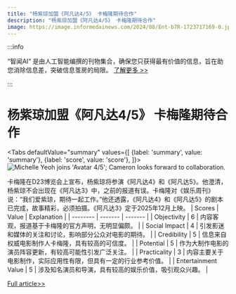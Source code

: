 ```yaml
---
title: "杨紫琼加盟《阿凡达4/5》 卡梅隆期待合作"
description: "杨紫琼加盟《阿凡达4/5》 卡梅隆期待合作"
image: https://image.informedainews.com/2024/08/Ent-b7R-1723717169-0.jpg
---
```



:::info

“智闻AI“ 是由人工智能编撰的刊物集合，确保您只获得最有价值的信息，旨在助您消除信息差，突破信息茧房的局限。  [了解更多 >>](/)

:::

# 杨紫琼加盟《阿凡达4/5》 卡梅隆期待合作


<Tabs
	defaultValue="summary"
	values={[
	{label: 'summary', value: 'summary'},
	{label: 'score', value: 'score'},
]}>
<TabItem value="summary">
<img
  src="https://image.informedainews.com/2024/08/Ent-b7R-1723717169-0.jpg"
  alt="Michelle Yeoh joins 'Avatar 4/5'; Cameron looks forward to collaboration."
/>



卡梅隆在D23博览会上宣布，杨紫琼将参演《阿凡达4》和《阿凡达5》。他澄清，杨紫琼不会出现在《阿凡达3》中，之前的报道有误。卡梅隆对《娱乐周刊》说：“我们爱紫琼，期待一起工作。”他还透露，《阿凡达4》和《阿凡达5》的剧本已完成，故事精彩，必须拍摄。《阿凡达3》定于2025年12月上映。
</TabItem>
<TabItem value="score">
	| Scores     | Value   | Explanation |
	| -------- | ------- | ------- |
	| Objectivity  | 6    | 内容客观，报道基于卡梅隆的官方声明，无明显偏颇。    |
	| Social Impact | 4     | 引发影迷和媒体的关注和讨论，影响部分公众对电影的期待。    |
	| Credibility    | 5    | 信息来自权威电影制作人卡梅隆，具有较高的可信度。    |
	| Potential    | 5    | 作为大制作电影的演员阵容更新，有较高可能性引发广泛关注。    |
	| Practicality    | 3    | 内容主要关于电影制作，实际应用性有限，但具有一定的行业参考价值。    |
	| Entertainment Value    | 5    | 涉及知名演员和导演，具有较高的娱乐价值，吸引观众兴趣。    |
</TabItem>
</Tabs>

[Full article>>](https://www.cnbeta.com.tw/articles/movie/1442201.htm)

